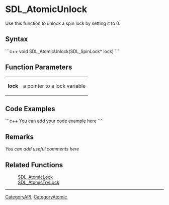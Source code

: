 <!-- pragma section-numbers off -->
<!-- pragma disable-camelcase -->

= SDL_AtomicUnlock =
Use this function to unlock a spin lock by setting it to 0.


== Syntax ==
```c++
void SDL_AtomicUnlock(SDL_SpinLock* lock)
```

== Function Parameters ==
{|
|'''lock'''
|a pointer to a lock variable
|}

== Code Examples ==
```c++
You can add your code example here
```

== Remarks ==
''You can add useful comments here''

== Related Functions ==
:[[SDL_AtomicLock]]
:[[SDL_AtomicTryLock]]

----
[[CategoryAPI]], [[CategoryAtomic]]
